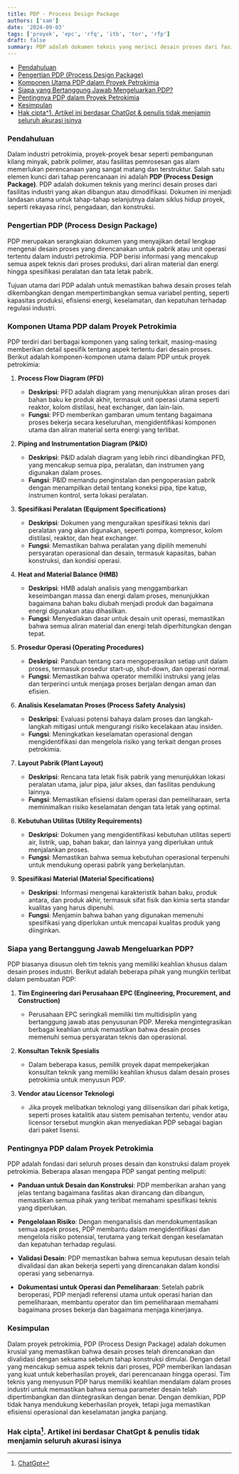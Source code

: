 ```yaml
---
title: PDP - Process Design Package
authors: ['sam']
date: '2024-09-03'
tags: ['proyek', 'epc', 'rfq', 'itb', 'tor', 'rfp']
draft: false
summary: PDP adalah dokumen teknis yang merinci desain proses dari fasilitas industri yang akan dibangun atau dimodifikasi. Dokumen ini menjadi landasan utama untuk tahap-tahap selanjutnya dalam siklus hidup proyek, seperti rekayasa rinci, pengadaan, dan konstruksi.
---
```


- [Pendahuluan](#pendahuluan)
- [Pengertian PDP (Process Design Package)](#pengertian-pdp-process-design-package)
- [Komponen Utama PDP dalam Proyek Petrokimia](#komponen-utama-pdp-dalam-proyek-petrokimia)
- [Siapa yang Bertanggung Jawab Mengeluarkan PDP?](#siapa-yang-bertanggung-jawab-mengeluarkan-pdp)
- [Pentingnya PDP dalam Proyek Petrokimia](#pentingnya-pdp-dalam-proyek-petrokimia)
- [Kesimpulan](#kesimpulan)
- [Hak cipta^1. Artikel ini berdasar ChatGpt \& penulis tidak menjamin seluruh akurasi isinya](#hak-cipta1-artikel-ini-berdasar-chatgpt--penulis-tidak-menjamin-seluruh-akurasi-isinya)

### Pendahuluan

Dalam industri petrokimia, proyek-proyek besar seperti pembangunan kilang minyak, pabrik polimer, atau fasilitas pemrosesan gas alam memerlukan perencanaan yang sangat matang dan terstruktur. Salah satu elemen kunci dari tahap perencanaan ini adalah **PDP (Process Design Package)**. PDP adalah dokumen teknis yang merinci desain proses dari fasilitas industri yang akan dibangun atau dimodifikasi. Dokumen ini menjadi landasan utama untuk tahap-tahap selanjutnya dalam siklus hidup proyek, seperti rekayasa rinci, pengadaan, dan konstruksi.

### Pengertian PDP (Process Design Package)

PDP merupakan serangkaian dokumen yang menyajikan detail lengkap mengenai desain proses yang direncanakan untuk pabrik atau unit operasi tertentu dalam industri petrokimia. PDP berisi informasi yang mencakup semua aspek teknis dari proses produksi, dari aliran material dan energi hingga spesifikasi peralatan dan tata letak pabrik.

Tujuan utama dari PDP adalah untuk memastikan bahwa desain proses telah dikembangkan dengan mempertimbangkan semua variabel penting, seperti kapasitas produksi, efisiensi energi, keselamatan, dan kepatuhan terhadap regulasi industri.

### Komponen Utama PDP dalam Proyek Petrokimia

PDP terdiri dari berbagai komponen yang saling terkait, masing-masing memberikan detail spesifik tentang aspek tertentu dari desain proses. Berikut adalah komponen-komponen utama dalam PDP untuk proyek petrokimia:

1. **Process Flow Diagram (PFD)**

   - **Deskripsi**: PFD adalah diagram yang menunjukkan aliran proses dari bahan baku ke produk akhir, termasuk unit operasi utama seperti reaktor, kolom distilasi, heat exchanger, dan lain-lain.
   - **Fungsi**: PFD memberikan gambaran umum tentang bagaimana proses bekerja secara keseluruhan, mengidentifikasi komponen utama dan aliran material serta energi yang terlibat.

2. **Piping and Instrumentation Diagram (P&ID)**

   - **Deskripsi**: P&ID adalah diagram yang lebih rinci dibandingkan PFD, yang mencakup semua pipa, peralatan, dan instrumen yang digunakan dalam proses.
   - **Fungsi**: P&ID memandu penginstalan dan pengoperasian pabrik dengan menampilkan detail tentang koneksi pipa, tipe katup, instrumen kontrol, serta lokasi peralatan.

3. **Spesifikasi Peralatan (Equipment Specifications)**

   - **Deskripsi**: Dokumen yang menguraikan spesifikasi teknis dari peralatan yang akan digunakan, seperti pompa, kompresor, kolom distilasi, reaktor, dan heat exchanger.
   - **Fungsi**: Memastikan bahwa peralatan yang dipilih memenuhi persyaratan operasional dan desain, termasuk kapasitas, bahan konstruksi, dan kondisi operasi.

4. **Heat and Material Balance (HMB)**

   - **Deskripsi**: HMB adalah analisis yang menggambarkan keseimbangan massa dan energi dalam proses, menunjukkan bagaimana bahan baku diubah menjadi produk dan bagaimana energi digunakan atau dihasilkan.
   - **Fungsi**: Menyediakan dasar untuk desain unit operasi, memastikan bahwa semua aliran material dan energi telah diperhitungkan dengan tepat.

5. **Prosedur Operasi (Operating Procedures)**

   - **Deskripsi**: Panduan tentang cara mengoperasikan setiap unit dalam proses, termasuk prosedur start-up, shut-down, dan operasi normal.
   - **Fungsi**: Memastikan bahwa operator memiliki instruksi yang jelas dan terperinci untuk menjaga proses berjalan dengan aman dan efisien.

6. **Analisis Keselamatan Proses (Process Safety Analysis)**

   - **Deskripsi**: Evaluasi potensi bahaya dalam proses dan langkah-langkah mitigasi untuk mengurangi risiko kecelakaan atau insiden.
   - **Fungsi**: Meningkatkan keselamatan operasional dengan mengidentifikasi dan mengelola risiko yang terkait dengan proses petrokimia.

7. **Layout Pabrik (Plant Layout)**

   - **Deskripsi**: Rencana tata letak fisik pabrik yang menunjukkan lokasi peralatan utama, jalur pipa, jalur akses, dan fasilitas pendukung lainnya.
   - **Fungsi**: Memastikan efisiensi dalam operasi dan pemeliharaan, serta meminimalkan risiko keselamatan dengan tata letak yang optimal.

8. **Kebutuhan Utilitas (Utility Requirements)**

   - **Deskripsi**: Dokumen yang mengidentifikasi kebutuhan utilitas seperti air, listrik, uap, bahan bakar, dan lainnya yang diperlukan untuk menjalankan proses.
   - **Fungsi**: Memastikan bahwa semua kebutuhan operasional terpenuhi untuk mendukung operasi pabrik yang berkelanjutan.

9. **Spesifikasi Material (Material Specifications)**
   - **Deskripsi**: Informasi mengenai karakteristik bahan baku, produk antara, dan produk akhir, termasuk sifat fisik dan kimia serta standar kualitas yang harus dipenuhi.
   - **Fungsi**: Menjamin bahwa bahan yang digunakan memenuhi spesifikasi yang diperlukan untuk mencapai kualitas produk yang diinginkan.

### Siapa yang Bertanggung Jawab Mengeluarkan PDP?

PDP biasanya disusun oleh tim teknis yang memiliki keahlian khusus dalam desain proses industri. Berikut adalah beberapa pihak yang mungkin terlibat dalam pembuatan PDP:

1. **Tim Engineering dari Perusahaan EPC (Engineering, Procurement, and Construction)**

   - Perusahaan EPC seringkali memiliki tim multidisiplin yang bertanggung jawab atas penyusunan PDP. Mereka mengintegrasikan berbagai keahlian untuk memastikan bahwa desain proses memenuhi semua persyaratan teknis dan operasional.

2. **Konsultan Teknik Spesialis**

   - Dalam beberapa kasus, pemilik proyek dapat mempekerjakan konsultan teknik yang memiliki keahlian khusus dalam desain proses petrokimia untuk menyusun PDP.

3. **Vendor atau Licensor Teknologi**
   - Jika proyek melibatkan teknologi yang dilisensikan dari pihak ketiga, seperti proses katalitik atau sistem pemisahan tertentu, vendor atau licensor tersebut mungkin akan menyediakan PDP sebagai bagian dari paket lisensi.

### Pentingnya PDP dalam Proyek Petrokimia

PDP adalah fondasi dari seluruh proses desain dan konstruksi dalam proyek petrokimia. Beberapa alasan mengapa PDP sangat penting meliputi:

- **Panduan untuk Desain dan Konstruksi**: PDP memberikan arahan yang jelas tentang bagaimana fasilitas akan dirancang dan dibangun, memastikan semua pihak yang terlibat memahami spesifikasi teknis yang diperlukan.

- **Pengelolaan Risiko**: Dengan menganalisis dan mendokumentasikan semua aspek proses, PDP membantu dalam mengidentifikasi dan mengelola risiko potensial, terutama yang terkait dengan keselamatan dan kepatuhan terhadap regulasi.

- **Validasi Desain**: PDP memastikan bahwa semua keputusan desain telah divalidasi dan akan bekerja seperti yang direncanakan dalam kondisi operasi yang sebenarnya.

- **Dokumentasi untuk Operasi dan Pemeliharaan**: Setelah pabrik beroperasi, PDP menjadi referensi utama untuk operasi harian dan pemeliharaan, membantu operator dan tim pemeliharaan memahami bagaimana proses bekerja dan bagaimana menjaga kinerjanya.

### Kesimpulan

Dalam proyek petrokimia, PDP (Process Design Package) adalah dokumen krusial yang memastikan bahwa desain proses telah direncanakan dan divalidasi dengan seksama sebelum tahap konstruksi dimulai. Dengan detail yang mencakup semua aspek teknis dari proses, PDP memberikan landasan yang kuat untuk keberhasilan proyek, dari perencanaan hingga operasi. Tim teknis yang menyusun PDP harus memiliki keahlian mendalam dalam proses industri untuk memastikan bahwa semua parameter desain telah dipertimbangkan dan diintegrasikan dengan benar. Dengan demikian, PDP tidak hanya mendukung keberhasilan proyek, tetapi juga memastikan efisiensi operasional dan keselamatan jangka panjang.

### Hak cipta[^1]. Artikel ini berdasar ChatGpt & penulis tidak menjamin seluruh akurasi isinya

[^1]: [ChatGpt](https://chat.openai.com)
